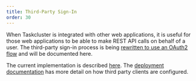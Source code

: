 ---
title: Third-Party Sign-In
order: 30
---

When Taskcluster is integrated with other web applications, it is useful for those web applications to be able to make REST API calls on behalf of a user.
The third-party sign-in process is being [rewritten to use an OAuth2 flow](https://github.com/taskcluster/taskcluster-rfcs/blob/master/rfcs/0147-third-party-login.md) and will be documented here.

The current implementation is described [here](/docs/manual/using/integration).
The [deployment documentation](/docs/manual/deploying) has more detail on how third party clients are configured.
